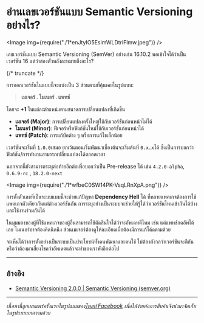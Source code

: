 
# อ่านเลขเวอร์ชันแบบ Semantic Versioning อย่างไร?

<Image img={require("./1*enJtyIO5EsimWLDtriFlmw.jpeg")} />

เลขเวอร์ชันแบบ Semantic Versioning (SemVer) อย่างเช่น 16.10.2 พอเข้าใจได้ว่าเป็นเวอร์ชัน 16 แต่ว่าสองตัวหลังละหมายถึงอะไร?

{/* truncate */}

การออกเวอร์ชันในแบบนี้จะแบ่งเป็น 3 ส่วนตามที่คุ้นเคยในรูปแบบ:

> **เมเจอร์ . ไมเนอร์ . แพทช์**

โดยจะ **+1** ในแต่ละตำแหน่งตามขนาดการเปลี่ยนแปลงที่เกิดขึ้น

- **เมเจอร์ (Major)**: การเปลี่ยนแปลงครั้งใหญ่ใช้กับเวอร์ชันก่อนหน้าไม่ได้
- **ไมเนอร์ (Minor)**: ฟีเจอร์หรือฟังก์ชันใหม่ใช้กับเวอร์ชันก่อนหน้าได้
- **แพทช์ (Patch)**: การแก้บัคต่าง ๆ หรือการแก้ไขเล็กน้อย

เวอร์ชันจะเริ่มที่ `1.0.0`เสมอ ยกเว้นตอนเริ่มพัฒนาเบื้องต้นจะเริ่มต้นที่ `0.x.x`ได้ ซึ่งเป็นการบอกว่าฟังก์ชัน/การทำงานสามารถเปลี่ยนแปลงได้ตลอดเวลา

นอกจากนี้ยังสามารถระบุต่อท้ายอีกต่อเพื่อบอกว่าเป็น Pre-release ได้ เช่น `4.2.0-alpha`, `0.6.9-rc` , `18.2.0-next`

<Image img={require("./1*wfbeC0SW14PK-VsqLRnXpA.png")} />

การตั้งตัวเลขที่เป็นระบบแบบนี้จะช่วยแก้ปัญหา **Dependency Hell** ได้ ที่หลายแพคเกจต้องการใช้แพคเกจตัวเดียวกันแต่ต่างเวอร์ชันกัน การระบุอย่างเป็นระบบจะช่วยให้รู้ได้ว่าเวอร์ชันไหนเข้ากันได้บ้าง และใช้งานร่วมกันได้

ในมุมมองของผู้ที่ใช้แพคเกจของผู้อื่นสามารถใช้ตัดสินใจได้ว่าจะอัพเดทดีไหม เช่น แค่แพทช์กดอัพได้เลย ไมเนอร์อาจต้องคิดนิดนึง ส่วนเมเจอร์ต้องดูให้ละเอียดเผื่อต้องมีการแก้โค้ดตามด้วย

จะเห็นได้ว่าการตั้งอย่างเป็นระบบเป็นประโยชน์ทั้งคนพัฒนาและคนใช้ ไม่ต้องกังวลว่าเวอร์ชันจะตีกัน หรือว่าต้องมาเสี่ยงโชคว่าอัพเดตแล้วจะทำของเราพังอีกต่อไป

---

## อ้างอิง

- [Semantic Versioning 2.0.0 | Semantic Versioning (semver.org)](https://semver.org/)

---

_เนื้อหานี้ถูกเผยแพร่ครั้งแรกในรูปแบบของ_[_โพสท์ Facebook_](https://www.facebook.com/devesitory/posts/pfbid02NMd4h8taP54YEc96g25XBnVqeqmwLsiUnsqGm3xC3aYxKgnxxULUZxgcxNCN92S4l) _เพื่อให้ง่ายต่อการสืบค้นจึงนำมาจัดเก็บในรูปแบบบทความด้วย_
